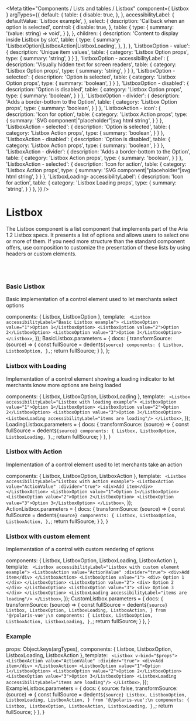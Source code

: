 

<Meta
  title="Components / Lists and tables / Listbox"
  component={ Listbox }
  argTypes={{
    default: {
      table: {
        disable: true,
      },
    },
    accessibilityLabel: {
      defaultValue: 'Listbox example',
    },
    select: {
      description: 'Callback when an option is selected',
      control: {
        disable: true,
      },
      table: {
        type: {
          summary: '(value: string) => void',
        }
      },
    },
    children: {
      description: 'Content to display inside Listbox by slot',
      table: {
        type: {
          summary: 'ListboxOption|ListboxAction|ListboxLoading',
        },
      },
    },
    'ListboxOption - value': {
      description: 'Unique item values',
      table: {
        category: 'Listbox Option props',
        type: {
          summary: 'string',
        }
      }
    },
    'listboxOption - accessibilityLabel': {
      description: 'Visually hidden text for screen readers',
      table: {
        category: 'Listbox Option props',
        type: {
          summary: 'string',
        }
      }
    },
    'ListboxOption - selected': {
      description: 'Option is selected',
      table: {
        category: 'Listbox Option props',
        type: {
          summary: 'boolean',
        }
      }
    },
    'ListboxOption - disabled': {
      description: 'Option is disabled',
      table: {
        category: 'Listbox Option props',
        type: {
          summary: 'boolean',
        }
      }
    },
    'ListboxOption - divider': {
      description: 'Adds a border-bottom to the Option',
      table: {
        category: 'Listbox Option props',
        type: {
          summary: 'boolean',
        }
      }
    },
    'ListboxAction - icon': {
      description: 'Icon for option',
      table: {
        category: 'Listbox Action props',
        type: {
          summary: 'SVG component|"placeholder"|svg html string',
        }
      }
    },
    'ListboxAction - selected': {
      description: 'Option is selected',
      table: {
        category: 'Listbox Action props',
        type: {
          summary: 'boolean',
        }
      }
    },
    'ListboxAction - disabled': {
      description: 'Option is disabled',
      table: {
        category: 'Listbox Action props',
        type: {
          summary: 'boolean',
        }
      }
    },
    'ListboxAction - divider': {
      description: 'Adds a border-bottom to the Option',
      table: {
        category: 'Listbox Action props',
        type: {
          summary: 'boolean',
        }
      }
    },
    'ListboxAction - selected': {
      description: 'Icon for action',
      table: {
        category: 'Listbox Action props',
        type: {
          summary: 'SVG component|"placeholder"|svg html string',
        }
      }
    },
    'ListboxLoading- accessibilityLabel': {
      description: 'Icon for action',
      table: {
        category: 'Listbox Loading props',
        type: {
          summary: 'string',
        }
      }
    },
  }}
/>

# Listbox

The Listbox component is a list component that implements part of the Aria 1.2 Listbox specs.
It presents a list of options and allows users to select one or more of them.
If you need more structure than the standard component offers, use composition to customize the presentation of these lists by using headers or custom elements.

<br/><br/>

### Basic Listbox

Basic implementation of a control element used to let merchants select options

  components: { Listbox, ListboxOption },
  template: `
  <Listbox accessibilityLabel="Basic Listbox example">
    <ListboxOption value="1">Option 1</ListboxOption>
    <ListboxOption value="2">Option 2</ListboxOption>
    <ListboxOption value="3">Option 3</ListboxOption>
  </Listbox>`,
});
BasicListbox.parameters = {
  docs: {
    transformSource: (source) => {
      const fullSource = dedent`
        ${source}
        components: {
          Listbox,
          ListboxOption,
        },
      `;
      return fullSource;
    }
  },
};

<Canvas>
  <Story story={BasicListbox} name="Basic Listbox"></Story>
</Canvas>

### Listbox with Loading

Implementation of a control element showing a loading indicator to let merchants know more options are being loaded

  components: { Listbox, ListboxOption, ListboxLoading },
  template: `
  <Listbox accessibilityLabel="Listbox with loading example">
    <ListboxOption value="1">Option 1</ListboxOption>
    <ListboxOption value="2">Option 2</ListboxOption>
    <ListboxOption value="3">Option 3</ListboxOption>
    <ListboxLoading accessibilityLabel="items are loading"/>
  </Listbox>`,
});
LoadingListbox.parameters = {
  docs: {
    transformSource: (source) => {
      const fullSource = dedent`
        ${source}
        components: {
          Listbox,
          ListboxOption,
          ListboxLoading,
        },
      `;
      return fullSource;
    }
  },
}

<Canvas>
  <Story story={LoadingListbox} name="Listbox with Loading"></Story>
</Canvas>

### Listbox with Action

Implementation of a control element used to let merchants take an action

  components: { Listbox, ListboxOption, ListboxAction },
  template: `
  <Listbox accessibilityLabel="Listbox with Action example">
    <ListboxAction value="ActionValue" :divider="true">
      <div>Add item</div>
    </ListboxAction>
    <ListboxOption value="1">Option 1</ListboxOption>
    <ListboxOption value="2">Option 2</ListboxOption>
    <ListboxOption value="3">Option 3</ListboxOption>
  </Listbox>`,
});
ActionListbox.parameters = {
  docs: {
    transformSource: (source) => {
      const fullSource = dedent`
        ${source}
        components: {
          Listbox,
          ListboxOption,
          ListboxAction,
        },
      `;
      return fullSource;
    }
  },
}

<Canvas>
  <Story story={ActionListbox} name="Listbox with Action"></Story>
</Canvas>

### Listbox with custom element

Implementation of a control with custom rendering of options

  components: { Listbox, ListboxOption, ListboxLoading, ListboxAction },
  template: `
  <Listbox accessibilityLabel="Listbox with custom element example">
    <ListboxAction value="ActionValue" :divider="true">
      <div>Add item</div>
    </ListboxAction>
    <ListboxOption value="1">
      <div>
        Option 1
      </div>
    </ListboxOption>
    <ListboxOption value="2">
      <div>
        Option 2
      </div>
    </ListboxOption>
    <ListboxOption value="3">
      <div>
        Option 3
      </div>
    </ListboxOption>
    <ListboxLoading accessibilityLabel="items are loading"/>
  </Listbox>`,
});
CustomListbox.parameters = {
  docs: {
    transformSource: (source) => {
      const fullSource = dedent`
        ${source}
          Listbox,
          ListboxOption,
          ListboxLoading,
          ListboxAction,
        } from '@/polaris-vue';\n
        components: {
          Listbox,
          ListboxOption,
          ListboxAction,
          ListboxLoading,
        },
      `;
      return fullSource;
    }
  },
}

<Canvas>
  <Story story={CustomListbox} name="Listbox with custom element"></Story>
</Canvas>

### Example

  props: Object.keys(argTypes),
  components: { Listbox, ListboxOption, ListboxLoading, ListboxAction },
  template: `
  <Listbox v-bind="$props">
    <ListboxAction value="ActionValue" :divider="true">
      <div>Add item</div>
    </ListboxAction>
    <ListboxOption value="1">Option 1</ListboxOption>
    <ListboxOption value="2">Option 2</ListboxOption>
    <ListboxOption value="3">Option 3</ListboxOption>
    <ListboxLoading accessibilityLabel="items are loading"/>
  </Listbox>`,
});
ExampleListbox.parameters = {
  docs: {
    source: false,
    transformSource: (source) => {
      const fullSource = dedent`
        ${source}
          Listbox,
          ListboxOption,
          ListboxLoading,
          ListboxAction,
        } from '@/polaris-vue';\n
        components: {
          Listbox,
          ListboxOption,
          ListboxAction,
          ListboxLoading,
        },
      `;
      return fullSource;
    }
  },
}

<Canvas>
  <Story story={ExampleListbox} name="Example" height="180px"></Story>
</Canvas>

<ArgsTable story="Example"/>
